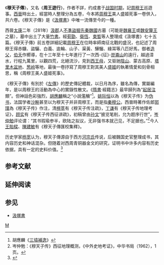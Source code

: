 {{Infobox 古籍
|image =
|图像说明=
|全名 = 《'''穆天子傳'''》
|原名 =
|別名 =《'''周王遊行'''》
|撰者 = 不詳
|託名作者 =
|編集者 =
|輯錄者 =
|文字 = [[中文|中文]]
|國家 = [[中國|中國]]
|成書年代 = [[戰國_(中國)|战国时代]]
|亡佚年代 =
|偽託年代 =
|注解者 = [[郭璞|郭璞]]
|篇數 =
|原書篇數 =
|今本篇數 =
|卷數 =
|原書卷數 =五卷
|今本卷數=六卷
|章回 =
|最初著錄 =
|版本 =
|分類 = 
|题材=記[[周穆王|周穆王]]巡遊事
|注疏=
}}
《'''穆天子傳'''》，又名《'''周王遊行'''》，作者不詳，约成書于[[战国时期|战国时期]]，記[[周穆王|周穆王]]巡遊事。[[西晉|西晉]]時出土，經當時人整理分為五卷，今本將[[周穆王|周穆王]]美人盛姬死事一卷併入，共六卷。《穆天子傳》是《[[汲塚書|汲塚書]]》中唯一流傳至今的一種。

西晉[[太康_(西晋)|太康]]二年（281年）[[汲郡|汲郡]]人[[不凖|不凖]][[盜墓|盜掘]][[先秦|先秦]][[魏国_(战国)|魏國]]古墓（可能是[[魏襄王|魏襄王]]或[[魏安釐王|魏安釐王]]之墓），墓中出土了大量[[竹書|竹書]]。經[[荀勖|荀勖]]、[[衛恆_(西晉)|衛恆]]、[[束晳|束晳]]等人整理成《汲塚書》七十五篇。《穆天子傳》前五卷詳細記載[[周穆王|周穆王]]在位時率師南征北戰的盛況，也記述了周穆王得赤驥、盜驪、白義、逾輪、山子、渠黃、驊騮、綠耳等八匹好馬，御者[[造父_(赵氏先祖)|造父]]，[[伯夭|伯夭]]作嚮導，在十三年至十七年進行了一次西-{征}-[[崑崙山|崑崙山]]的遠行，越過漳水，行程九萬里，以觀四荒，北絕流沙，見到[[西王母|西王母]]，又驱驰[[陰山|陰山]]、蒙古高原、[[塔里木盆地|塔里木盆地]]、[[葱岭|葱岭]]等地，最後一卷抒寫了周穆王對其美人[[盛姬|盛姬]]的執著情愛和刻骨相思，稱《周穆王美人盛姬死事》。

《穆天子傳》有別於《[[左傳|左傳]]》的歷史傳記體裁，以日月為序，雖名為傳，實屬編年，是以周穆王的活動為中心的實錄性散文。《[[隋書|隋書]]·經籍志》最早歸列為“[[起居注|起居注]]類”。但神話色彩強烈，[[胡應麟|胡應麟]]稱之“小說濫觴”<ref>胡應麟《[[三墳補逸|三墳補逸]]》</ref>。[[姚际恒|姚际恒]]以為《穆天子传》为[[伪书|伪书]]，法国学者[[沙畹|沙畹]]甚至以为穆天子并非周穆王，而是指[[秦穆公|秦穆公]]。西晉時著作佐郎[[郭璞|郭璞]]為《穆天子传》作注，清[[檀萃|檀萃]]有《穆天子传注疏》，[[丁謙_(清朝)|丁谦]]有《穆天子传地理考证》，[[顾实|顾实]]有《穆天子传西征讲疏》，初稿曾由[[孙文|孙文]]“披览笔削，允为题序行世”，[[岑仲勉|岑仲勉]]评论谓：“其书瑕瑜参半，欧陆之拟议，无非强书本就己见，不足据也。”<ref>岑仲勉：《穆天子传》西征地理概测，《中外史地考证》，中华书局（1962），1页。</ref>今人[[王貽樑|王貽樑]]、[[陳建敏|陳建敏]]有《穆天子傳匯校集釋》。

历史学家[[杨宽|杨宽]]认为，穆天子傳源自于西方[[河宗氏|河宗氏]]传说，后被魏国史官整理成书，其内容历史和神话混杂。但随着对西周青铜器金文的研究，证明书中许多内容有历史依据，具有一定的史料价值。<ref>{{Cite book zh | author = 杨宽 | title = [[中国断代史系列|中国断代史系列]]－西周史 | publisher = 上海人民出版社 | date = 2003年}}</ref>

== 参考文献 ==
{{Reflist|2}}

== 延伸阅读 ==
{{Wikisource further reading}}

== 参见 ==
* [[汲塚書|汲塚書]]

{{中國神話}}
[[Category:先秦典籍|M]]